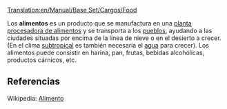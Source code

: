 [[Translation:en/Manual/Base Set/Cargos/Food]]

{{es/Carga| carga  = Alimentos
| imagen =en/Foodprocplant.png| producida =[[es/Manual/Base Set/Industries/Planta procesadora de alimentos|Planta procesadora de alimentos]]
| aceptada  =[[es/Manual/Pueblo|Pueblo]]
}}
Los '''alimentos''' es un producto que se manufactura en una [[es/Manual/Base Set/Industries/Planta procesadora de alimentos|planta procesadora de alimentos]] y se transporta a los [[es/Manual/Pueblo|pueblos]], ayudando a las ciudades situadas por encima de la línea de nieve o en el desierto a crecer. (En el clima [[es/Manual/Clima|subtropical]] es también necesaria el [[es/Manual/Base Set/Cargos/Agua|agua]] para crecer). Los alimentos puede consistir en harina, pan, frutas, bebidas alcohólicas, productos cárnicos, etc.


==Referencias==
Wikipedia: [http://es.wikipedia.org/wiki/Alimento Alimento]